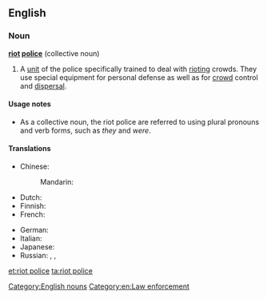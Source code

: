 ==English==
{{wikipedia}}

===Noun===
'''[[riot]] [[police]]''' {{context|singularonly|lang=en}} (collective noun)

# A [[unit]] of the police specifically trained to deal with [[riot#Verb|riot]]ing crowds. They use special equipment for personal defense as well as for [[crowd]] control and [[dispersal]].

====Usage notes====
* As a collective noun, the riot police are referred to using plural pronouns and verb forms, such as ''they'' and ''were''.

====Translations====
{{trans-top|a unit of police specifically trained to deal with rioting crowds}}
* Chinese:
*: Mandarin: {{t+|cmn|防暴警察|tr=fángbào jǐngchá|sc=Hani}}
* Dutch: {{t|nl|oproerpolitie|f}}
* Finnish: {{t+|fi|mellakkapoliisi}}
* French: {{t|fr|police antiémeute|f}}
{{trans-mid}}
* German: {{t|de|Bereitschaftspolizei|f}}
* Italian: {{t+|it|celere}}
* Japanese: {{t|ja|機動隊|tr=きどうたい, kidōtai|sc=Jpan}}
* Russian: {{t+|ru|ОМО́Н|m|sc=Cyrl}}, {{t|ru|поли́ция по охра́не обще́ственного поря́дка|f|tr=polícija po oxráne obščéstvennovo porjádka|sc=Cyrl}}, {{t+|ru|спецна́з|m|sc=Cyrl}}
{{trans-bottom}}

[[Category:English nouns]]
[[Category:en:Law enforcement]]

[[et:riot police]]
[[ta:riot police]]